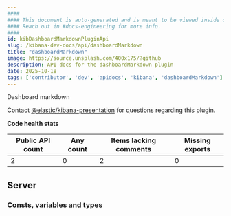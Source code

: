 ```yaml
---
####
#### This document is auto-generated and is meant to be viewed inside our experimental, new docs system.
#### Reach out in #docs-engineering for more info.
####
id: kibDashboardMarkdownPluginApi
slug: /kibana-dev-docs/api/dashboardMarkdown
title: "dashboardMarkdown"
image: https://source.unsplash.com/400x175/?github
description: API docs for the dashboardMarkdown plugin
date: 2025-10-18
tags: ['contributor', 'dev', 'apidocs', 'kibana', 'dashboardMarkdown']
---
```


Dashboard markdown

Contact [@elastic/kibana-presentation](https://github.com/orgs/elastic/teams/kibana-presentation) for questions regarding this plugin.

**Code health stats**

| Public API count  | Any count | Items lacking comments | Missing exports |
|-------------------|-----------|------------------------|-----------------|
| 2 | 0 | 2 | 0 |

## Server

### Consts, variables and types
<DocDefinitionList data={dashboardMarkdownObj.server.misc}/>

